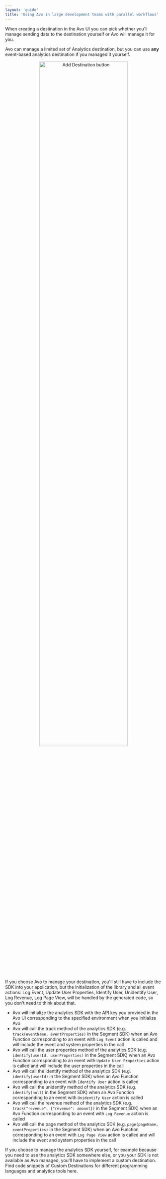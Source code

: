 ```yaml
---
layout: 'guide'
title: 'Using Avo in large development teams with parallel workflows'
---
```



When creating a destination in the Avo UI you can pick whether you'll manage sending data to the destination yourself or Avo will manage it for you.

Avo can manage a limited set of Analytics destination, but you can use **any** event-based analytics destination if you managed it yourself.

<center>
  <img
    src={require('../../../images/add-destination.png')}
    alt="Add Destination button"
    width="75%"
  />
</center>

If you choose Avo to manage your destination, you'll still have to include the SDK into your application, but the initialization of the library and all event actions: Log Event, Update User Properties, Identify User, Unidentify User, Log Revenue, Log Page View, will be handled by the generated code, so you don't need to think about that.

- Avo will initialize the analytics SDK with the API key you provided in the Avo UI corresponding to the specified environment when you initialize Avo
- Avo will call the track method of the analytics SDK (e.g. `track(eventName, eventProperties)` in the Segment SDK) when an Avo Function corresponding to an event with `Log Event` action is called and will include the event and system properties in the call
- Avo will call the user properties method of the analytics SDK (e.g. `identify(userId, userProperties)` in the Segment SDK) when an Avo Function corresponding to an event with `Update User Properties` action is called and will include the user properties in the call
- Avo will call the identify method of the analytics SDK (e.g. `identify(userId)` in the Segment SDK) when an Avo Function corresponding to an event with `Identify User` action is called
- Avo will call the unidentify method of the analytics SDK (e.g. `identify(null)` in the Segment SDK) when an Avo Function corresponding to an event with `Unidentify User` action is called
- Avo will call the revenue method of the analytics SDK (e.g. `track("revenue", {"revenue": amount})` in the Segment SDK) when an Avo Function corresponding to an event with `Log Revenue` action is called
- Avo will call the page method of the analytics SDK (e.g. `page(pageName, eventProperties)` in the Segment SDK) when an Avo Function corresponding to an event with `Log Page View` action is called and will include the event and system properties in the call

If you choose to manage the analytics SDK yourself, for example because you need to use the analytics SDK somewhere else, or you your SDK is not available as Avo managed, you'll have to implement a custom destination.
Find code snippets of Custom Destinations for different programming languages and analytics tools <Link passHref href="/implementation/start-custom-destination.mdx"><a>here</a></Link>.